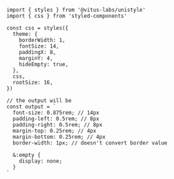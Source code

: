 ```tsx
import { styles } from '@vitus-labs/unistyle'
import { css } from 'styled-components'

const css = styles({
  theme: {
    borderWidth: 1,
    fontSize: 14,
    paddingX: 8,
    marginY: 4,
    hideEmpty: true,
  },
  css,
  rootSize: 16,
})

// the output will be
const output = `
  font-size: 0.875rem; // 14px
  padding-left: 0.5rem; // 8px
  padding-right: 0.5rem; // 8px
  margin-top: 0.25rem; // 4px
  margin-bottom: 0.25rem; // 4px
  border-width: 1px; // doesn't convert border value

  &:empty {
    display: none;
  }
`
```

